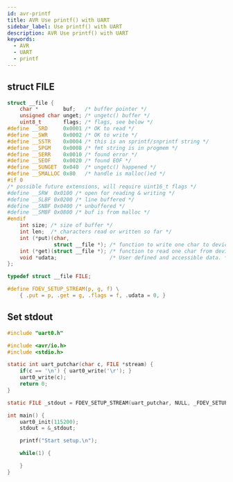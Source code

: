 ```yaml
---
id: avr-printf
title: AVR Use printf() with UART
sidebar_label: Use printf() with UART
description: AVR Use printf() with UART
keywords:
  - AVR
  - UART
  - printf
---
```


## struct FILE

```c
struct __file {
    char *        buf;   /* buffer pointer */
    unsigned char unget; /* ungetc() buffer */
    uint8_t       flags; /* flags, see below */
#define __SRD     0x0001 /* OK to read */
#define __SWR     0x0002 /* OK to write */
#define __SSTR    0x0004 /* this is an sprintf/snprintf string */
#define __SPGM    0x0008 /* fmt string is in progmem */
#define __SERR    0x0010 /* found error */
#define __SEOF    0x0020 /* found EOF */
#define __SUNGET  0x040  /* ungetc() happened */
#define __SMALLOC 0x80   /* handle is malloc()ed */
#if 0
/* possible future extensions, will require uint16_t flags */
#define __SRW  0x0100 /* open for reading & writing */
#define __SLBF 0x0200 /* line buffered */
#define __SNBF 0x0400 /* unbuffered */
#define __SMBF 0x0800 /* buf is from malloc */
#endif
    int size; /* size of buffer */
    int len;  /* characters read or written so far */
    int (*put)(char,
               struct __file *); /* function to write one char to device */
    int (*get)(struct __file *); /* function to read one char from device */
    void *udata;                 /* User defined and accessible data. */
};

typedef struct __file FILE;

#define FDEV_SETUP_STREAM(p, g, f) \
    { .put = p, .get = g, .flags = f, .udata = 0, }
```

## Set stdout

```c
#include "uart0.h"

#include <avr/io.h>
#include <stdio.h>

static int uart_putchar(char c, FILE *stream) {
    if(c == '\n') { uart0_write('\r'); }
    uart0_write(c);
    return 0;
}

static FILE _stdout = FDEV_SETUP_STREAM(uart_putchar, NULL, _FDEV_SETUP_WRITE);

int main() {
    uart0_init(115200);
    stdout = &_stdout;

    printf("Start setup.\n");

    while(1) {

    }
}
```
